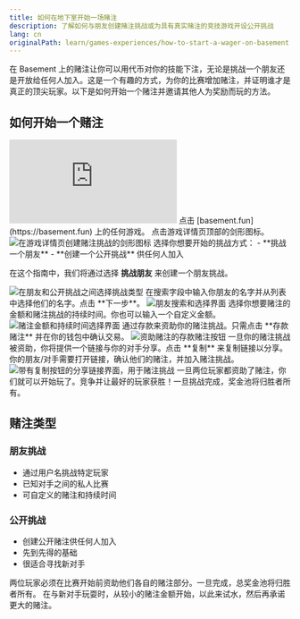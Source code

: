 ```yaml
---
title: 如何在地下室开始一场赌注
description: 了解如何与朋友创建赌注挑战或为具有真实赌注的竞技游戏开设公开挑战
lang: cn
originalPath: learn/games-experiences/how-to-start-a-wager-on-basement.mdx
---
```

在 Basement 上的赌注让你可以用代币对你的技能下注，无论是挑战一个朋友还是开放给任何人加入。这是一个有趣的方式，为你的比赛增加赌注，并证明谁才是真正的顶尖玩家。以下是如何开始一个赌注并邀请其他人为奖励而玩的方法。

## 如何开始一个赌注

<iframe
  className="w-full aspect-video rounded-xl"
  src="https://www.youtube.com/embed/Bb5VmaExzx4"
  title="How to start a wager on Basement"
  frameBorder="0"
  allow="accelerometer; autoplay; clipboard-write; encrypted-media; gyroscope; picture-in-picture"
  allowFullScreen
></iframe>

<Steps>
<Step title="选择一个游戏">
  点击 [basement.fun](https://basement.fun) 上的任何游戏。
</Step>

<Step title="访问赌注选项">
  点击游戏详情页顶部的剑形图标。
  
  <Frame>
    <img src="https://s3.amazonaws.com/helpscout.net/docs/assets/685306b72e0550277aa9250e/images/68824cf78e5da9481ed4b261/file-Lt3ZhtavFo.png" alt="在游戏详情页创建赌注挑战的剑形图标" />
  </Frame>
</Step>

<Step title="选择挑战类型">
  选择你想要开始的挑战方式：
  - **挑战一个朋友**
  - **创建一个公开挑战** 供任何人加入
  
  在这个指南中，我们将通过选择 **挑战朋友** 来创建一个朋友挑战。
  
  <Frame>
    <img src="https://s3.amazonaws.com/helpscout.net/docs/assets/685306b72e0550277aa9250e/images/68824e7e43dc117440295623/file-HBTFrWxJTu.png" alt="在朋友和公开挑战之间选择挑战类型" />
  </Frame>
</Step>

<Step title="选择你的对手">
  在搜索字段中输入你朋友的名字并从列表中选择他们的名字。点击 **下一步**。
  
  <Frame>
    <img src="https://s3.amazonaws.com/helpscout.net/docs/assets/685306b72e0550277aa9250e/images/68824f713d7e1209972ed9b9/file-psAtMHWPKr.png" alt="朋友搜索和选择界面" />
  </Frame>
</Step>

<Step title="设置赌注参数">
  选择你想要赌注的金额和赌注挑战的持续时间。你也可以输入一个自定义金额。
  
  <Frame>
    <img src="https://s3.amazonaws.com/helpscout.net/docs/assets/685306b72e0550277aa9250e/images/68824fc60393ea39663cef36/file-UgtJuuDCjl.png" alt="赌注金额和持续时间选择界面" />
  </Frame>
</Step>

<Step title="资助你的赌注">
  通过存款来资助你的赌注挑战。只需点击 **存款赌注** 并在你的钱包中确认交易。
  
  <Frame>
    <img src="https://s3.amazonaws.com/helpscout.net/docs/assets/685306b72e0550277aa9250e/images/688250c98e5da9481ed4b29f/file-rNMT0Em84L.png" alt="资助赌注的存款赌注按钮" />
  </Frame>
</Step>

<Step title="分享挑战链接">
  一旦你的赌注挑战被资助，你将提供一个链接与你的对手分享。点击 **复制** 来复制链接以分享。你的朋友/对手需要打开链接，确认他们的赌注，并加入赌注挑战。
  
  <Frame>
    <img src="https://s3.amazonaws.com/helpscout.net/docs/assets/685306b72e0550277aa9250e/images/6882516e337db07aa961d878/file-wUqLBmn9WL.png" alt="带有复制按钮的分享链接界面，用于赌注挑战" />
  </Frame>
  
  <Check>
    一旦两位玩家都资助了赌注，你们就可以开始玩了。竞争并让最好的玩家获胜！一旦挑战完成，奖金池将归胜者所有。
  </Check>
</Step>
</Steps>

## 赌注类型

### 朋友挑战
- 通过用户名挑战特定玩家
- 已知对手之间的私人比赛
- 可自定义的赌注和持续时间

### 公开挑战  
- 创建公开赌注供任何人加入
- 先到先得的基础
- 很适合寻找新对手

<Info>
两位玩家必须在比赛开始前资助他们各自的赌注部分。一旦完成，总奖金池将归胜者所有。
</Info>

<Tip>
在与新对手玩耍时，从较小的赌注金额开始，以此来试水，然后再承诺更大的赌注。
</Tip>
